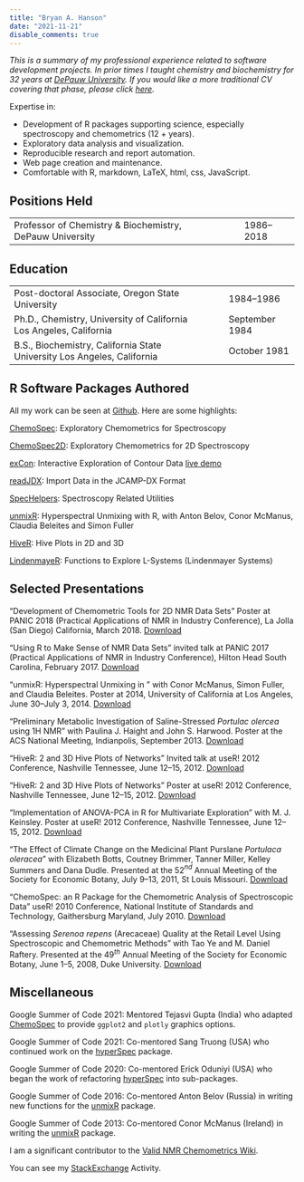 ```yaml
---
title: "Bryan A. Hanson"
date: "2021-11-21"
disable_comments: true
---
```


*This is a summary of my professional experience related to software development projects.  In prior times I taught chemistry and biochemistry for 32 years at [DePauw University](https://depauw.edu). If you would like a more traditional CV covering that phase, please click [here](Hanson_CV_Thru_2018.pdf).*

Expertise in:

* Development of R packages supporting science, especially spectroscopy and chemometrics (12 + years).
* Exploratory data analysis and visualization.
* Reproducible research and report automation.
* Web page creation and maintenance.
* Comfortable with R, markdown, LaTeX, html, css, JavaScript.

## Positions Held

<table>
  <tr>
    <td>Professor of Chemistry & Biochemistry, DePauw University</td>
    <td>&nbsp;&nbsp;&nbsp;</td>
    <td>1986--2018</td>
  </tr>
</table>

## Education

<table>
  <tr>
    <td>Post-doctoral Associate, Oregon State University</td>
    <td>&nbsp;&nbsp;&nbsp;</td>
    <td>1984--1986</td>
  </tr>
	<tr>
    <td>Ph.D., Chemistry, University of California Los Angeles, California</td>
    <td>&nbsp;&nbsp;&nbsp;</td>
    <td>September 1984</td>
  </tr>
	<tr>
    <td>B.S., Biochemistry, California State University Los Angeles, California</td>
    <td>&nbsp;&nbsp;&nbsp;</td>
    <td>October 1981</td>
  </tr>
</table>

## R Software Packages Authored

All my work can be seen at [Github](https://github.com/bryanhanson?tab=repositories). Here are some highlights:

[ChemoSpec](https://CRAN.R-project.org/package=ChemoSpec): Exploratory Chemometrics for Spectroscopy

[ChemoSpec2D](https://CRAN.R-project.org/package=ChemoSpec2D): Exploratory Chemometrics for 2D Spectroscopy

[exCon](https://CRAN.R-project.org/package=exCon): Interactive Exploration of Contour Data [live demo](https://bryanhanson.github.io/exCon/exCon.html)

[readJDX](https://CRAN.R-project.org/package=readJDX): Import Data in the JCAMP-DX Format

[SpecHelpers](https://CRAN.R-project.org/package=SpecHelpers): Spectroscopy Related Utilities

[unmixR](https://gitlab.com/chemometrics/unmixR): Hyperspectral Unmixing with R, with Anton Belov, Conor McManus, Claudia Beleites and Simon Fuller

[HiveR](https://CRAN.R-project.org/package=HiveR): Hive Plots in 2D and 3D

[LindenmayeR](https://CRAN.R-project.org/package=HiveR): Functions to Explore L-Systems (Lindenmayer Systems)

## Selected Presentations

"Development of Chemometric Tools for 2D NMR Data Sets" Poster at PANIC 2018 (Practical Applications of NMR in Industry Conference), La Jolla (San Diego) California, March 2018. [Download](documents/Panic_2018_Poster.pdf)

"Using R to Make Sense of NMR Data Sets" invited talk at PANIC 2017 (Practical Applications of NMR in Industry Conference), Hilton Head South Carolina, February 2017. [Download](documents/Panic_2017_Presentation.pdf)

"unmixR: Hyperspectral Unmixing in \emph{R}" with Conor McManus, Simon Fuller, and Claudia Beleites.  Poster at \emph{useR!} 2014,  University of California at Los Angeles, June 30--July 3, 2014. [Download](documents/useR_2014_Poster.pdf)

"Preliminary Metabolic Investigation of Saline-Stressed *Portulac olercea* using 1H NMR" with Paulina J. Haight and John S. Harwood.  Poster at the ACS National Meeting, Indianpolis, September 2013. [Download](documents/ACS_2013_Poster.pdf)

"HiveR: 2 and 3D Hive Plots of Networks" Invited talk at useR! 2012 Conference, Nashville Tennessee, June 12--15, 2012. [Download](documents/useR_2012_Presentation.pdf)

"HiveR: 2 and 3D Hive Plots of Networks" Poster at useR! 2012 Conference, Nashville Tennessee, June 12--15, 2012. [Download](documents/useR_2012_Poster.pdf)

"Implementation of ANOVA-PCA in R for Multivariate Exploration" with M. J. Keinsley.  Poster at useR! 2012 Conference, Nashville Tennessee, June 12--15, 2012. [Download](documents/useR_2012_Poster2.pdf)

"The Effect of Climate Change on the Medicinal Plant Purslane <em>Portulaca oleracea</em>" with Elizabeth Botts, Coutney Brimmer, Tanner Miller, Kelley Summers and Dana Dudle.  Presented at the 52$^{nd}$ Annual Meeting of the Society for Economic Botany, July 9--13, 2011, St Louis Missouri. [Download](documents/SEB_2011_Poster.pdf)

"ChemoSpec: an R Package for the Chemometric Analysis of Spectroscopic Data" useR! 2010 Conference, National Institute of Standards and Technology, Gaithersburg Maryland, July 2010. [Download](documents/useR_2010_Poster.pdf)

"Assessing <em>Serenoa repens</em> (Arecaceae) Quality at the Retail Level Using Spectroscopic and Chemometric Methods" with Tao Ye and M. Daniel Raftery.  Presented at the 49$^{th}$ Annual Meeting of the Society for Economic Botany, June 1--5, 2008, Duke University. [Download](documents/SEB_2008_Poster.pdf)

## Miscellaneous

Google Summer of Code 2021: Mentored Tejasvi Gupta (India) who adapted [ChemoSpec](https://CRAN.R-project.org/package=ChemoSpec) to provide `ggplot2` and `plotly` graphics options.

Google Summer of Code 2021: Co-mentored Sang Truong (USA) who continued work on the [hyperSpec](https://github.com/r-hyperspec) package.

Google Summer of Code 2020: Co-mentored Erick Oduniyi (USA) who began the work of refactoring [hyperSpec](https://github.com/r-hyperspec) into sub-packages.

Google Summer of Code 2016: Co-mentored Anton Belov (Russia) in writing new functions for the [unmixR](https://gitlab.com/chemometrics/unmixR) package.

Google Summer of Code 2013: Co-mentored Conor McManus (Ireland) in writing the [unmixR](https://gitlab.com/chemometrics/unmixR) package.

I am a significant contributor to the [Valid NMR Chemometrics Wiki](http://www.validnmr.com/w/index.php?title=Chemometrics).

You can see my [StackExchange](https://stackexchange.com/users/316869/bryan-hanson?tab=accounts) Activity.

